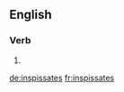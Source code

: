 ==English==

===Verb===
{{head|en|verb form}}

# {{en-third-person singular of|inspissate}}

[[de:inspissates]]
[[fr:inspissates]]
